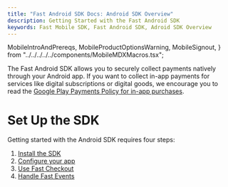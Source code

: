 ```yaml
---
title: "Fast Android SDK Docs: Android SDK Overview"
description: Getting Started with the Fast Android SDK
keywords: Fast Mobile SDK, Fast Android SDK, Adroid SDK Overview
---
```


  MobileIntroAndPrereqs,
  MobileProductOptionsWarning,
  MobileSignout,
} from "../../../../../components/MobileMDXMacros.tsx";

<MobileIntroAndPrereqs
  sdkFullName="Fast Android SDK"
  shortOS="Android"
  sdkModuleName="fast-android"
  sdkLanguage="Kotlin"
  sdkCompatibleLanguage="Java"
  versionsSupportedOS="API Level 21 (Android 5.0) and above"
  supportedDevices="Android phones and tablets that meet the API Level (`MinSDKVersion`) requirement described above"
/>

The Fast Android SDK allows you to securely collect payments natively through your Android app. If you want to collect in-app payments for services like digital subscriptions or digital goods, we encourage you to read the [Google Play Payments Policy for in-app purchases](https://support.google.com/googleplay/android-developer/answer/9858738?hl=en).

# Set Up the SDK

Getting started with the Android SDK requires four steps:

1. [Install the SDK](../install-the-sdk)
2. [Configure your app](../configure-app)
3. [Use Fast Checkout](../use-fast-checkout)
4. [Handle Fast Events](../handle-fast-events)
